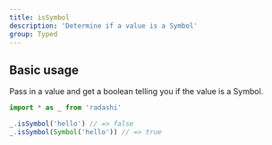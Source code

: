 ```yaml
---
title: isSymbol
description: 'Determine if a value is a Symbol'
group: Typed
---
```


## Basic usage

Pass in a value and get a boolean telling you if the value is a Symbol.

```ts
import * as _ from 'radashi'

_.isSymbol('hello') // => false
_.isSymbol(Symbol('hello')) // => true
```
